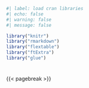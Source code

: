 ```{r}
#| label: load cran libraries
#| echo: false
#| warning: false
#| message: false

library("knitr")
library("rmarkdown")
library("flextable")
library("ftExtra")
library("glue")

```

# {.unnumbered .unlisted}

{{< pagebreak >}}


